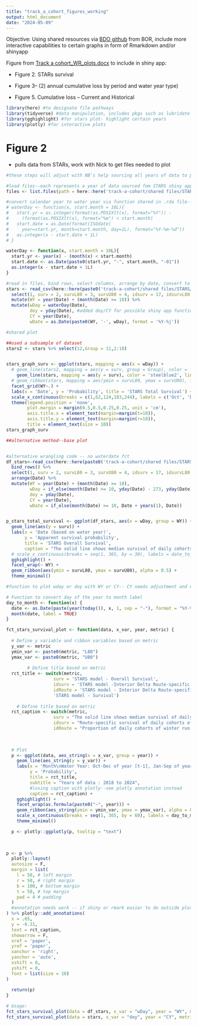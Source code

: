 ```yaml
---
title: "track_a_cohort_figures_working"
output: html_document
date: "2024-05-09"
---
```



Objective: Using shared resources via [BDO github](https://github.com/BDO-Science/track-a-cohort) from BOR, include more interactive capabilities to certain graphs in form of Rmarkdown and/or shinyapp

Figure from [Track a cohort_WR_plots.docx](https://github.com/BDO-Science/track-a-cohort/blob/main/Track%20a%20Cohort_WR_plots.docx) to include in shiny app:

- Figure 2. STARs survival

- Figure 3-- (2) annual cumulative loss by period and water year type) 

- Figure 5. Cumulative loss -- Current and Historical

```r
library(here) #to designate file pathways
library(tidyverse) #data manipulation, includes pkgs such as lubridate and ggplot
library(gghighlight) #for stars plot- highlight certain years
library(plotly) #for interactive plots
```



# Figure 2

- pulls data from STARs, work with Nick to get files needed to plot
```r
#these steps will adjust with NB's help sourcing all years of data to plot figure

#load files--each represents a year of data sourced fom STARS shiny app
files <- list.files(path = here::here('track-a-cohort/shared files/STARS/'))

#convert calendar year to water year via function shared in .rda file--changed to use lubridate
# waterDay <- function(x, start.month = 10L){
#   start.yr = as.integer(format(as.POSIXlt(x), format="%Y")) - 
#     (format(as.POSIXlt(x), format="%m") < start.month)
#   start.date = as.Date(format(ISOdate(
#     year=start.yr, month=start.month, day=1L), format="%Y-%m-%d"))
#   as.integer(x - start.date + 1L)
# }

waterDay <- function(x, start.month = 10L){
  start.yr <- year(x) - (month(x) < start.month)
  start.date <- as.Date(paste0(start.yr, "-", start.month, "-01"))
  as.integer(x - start.date + 1L)
}

#read in files, bind rows, select columns, arrange by date, convert to water year
stars <- read_csv(here::here(paste0('track-a-cohort/shared files/STARS/',files))) %>% bind_rows() %>%
  select(1, surv = 2, survL80 = 3, survU80 = 4, idsurv = 17, idsurvL80 = 18, idsurvU80 = 19, idRoute = 32, idRouteL80 = 33, idRouteU80 = 34) %>% arrange(Date) %>%
  mutate(WY = year(Date) + (month(Date) >= 10)) %>% 
  mutate(wDay = waterDay(Date),
         doy = yday(Date), #added doy/CY for possible shiny app function 
         CY = year(Date),
         wDate = as.Date(paste0(WY, '-', wDay), format = '%Y-%j'))

#shared plot 

##used a subsample of dataset 
stars2 <- stars %>% select(12,Group = 11,2:10)


stars_graph_surv <- ggplot(stars, mapping = aes(x = wDay)) + 
  # geom_line(stars2, mapping = aes(y = surv, group = Group), color = 'grey', linewidth = .5) + 
    geom_line(stars, mapping = aes(y = surv), color = 'steelblue2', linewidth = 1) +
  # geom_ribbon(stars, mapping = aes(ymin = survL80, ymax = survU80), fill = 'steelblue2', alpha = 0.5) + 
  facet_grid(WY~.) +
  labs(x = 'Date', y = 'Probability', title = 'STARS Total Survival') +
  scale_x_continuous(breaks = c(1,62,124,183,244), labels = c('Oct', 'Dec', 'Feb', 'Apr', 'Jun'), limits = c(0,272)) +
  theme(legend.position = 'none',
        plot.margin = margin(0.5,0.5,0.25,0.25, unit = 'cm'),
        axis.title.x = element_text(margin=margin(t=10)),
        axis.title.y = element_text(margin=margin(r=10)),
        title = element_text(size = 10))
stars_graph_surv
```


```r
##alternative method--base plot


#alternative wrangling code -- no waterdate fct
df_stars<-read_csv(here::here(paste0('track-a-cohort/shared files/STARS/',files))) %>% 
  bind_rows() %>% 
  select(1, surv = 2, survL80 = 3, survU80 = 4, idsurv = 17, idsurvL80 = 18, idsurvU80 = 19, idRoute = 32, idRouteL80 = 33, idRouteU80 = 34) %>% 
  arrange(Date) %>% 
  mutate(WY = year(Date) + (month(Date) >= 10),
         wDay = if_else(month(Date) >= 10, yday(Date) - 273, yday(Date) + 92),
         doy = yday(Date),
         CY = year(Date),
         wDate = if_else(month(Date) >= 10, Date + years(1), Date))


p_stars_total_survival <- ggplot(df_stars, aes(x = wDay, group = WY)) +
  geom_line(aes(y = surv)) +
  labs(x = 'Date (based on water year)', 
       y = 'Apparent survival probability', 
       title = 'STARS Overall Survival', 
       caption = "The solid line shows median survival of daily cohorts of winter run Chinook Salmon through the Delta from Knights Landing to Chipps Island for all routes combined.") +
  # scale_x_continuous(breaks = seq(1, 365, by = 30), labels = date_to_month(wDate)) +
  gghighlight() +
  facet_wrap(~ WY) +
  geom_ribbon(aes(ymin = survL80, ymax = survU80), alpha = 0.5) +
  theme_minimal()


```


```r
#function to plot wday or doy with WY or CY-- CY needs adjustment and either probability metric from STARS

# Function to convert day of the year to month label
day_to_month <- function(x) {
  date <- as.Date(paste(year(today()), x, 1, sep = "-"), format = "%Y-%j")
  month(date, label = TRUE)
}

fct_stars_survival_plot <- function(data, x_var, year, metric) {
  
  # Define y variable and ribbon variables based on metric
  y_var <- metric
  ymin_var <- paste0(metric, "L80")
  ymax_var <- paste0(metric, "U80")
  
        # Define title based on metric
  rct_title <- switch(metric,
                  surv = 'STARS model - Overall Survival',
                  idsurv = 'STARS model -Interior Delta Route-specific Survival Probability',
                  idRoute = 'STARS model - Interior Delta Route-specific Probability',
                  'STARS model - Survival')
  
    # Define title based on metric
  rct_caption <- switch(metric,
                  surv = "The solid line shows median survival of daily cohorts of winter run Chinook Salmon\n through the Delta from Knights Landing to Chipps Island for all routes combined.",
                  idsurv = "Route-specific survival of daily cohorts of winter run Chinook Salmon\nthrough the Delta from Knights Landing to Chipps Island.",
                  idRoute = "Proportion of daily cohorts of winter run Chinook Salmon\nthrough the Delta (Knights Landing to Chipps Island) using the Interior Delta route.")
  

  
  # Plot
  p <- ggplot(data, aes_string(x = x_var, group = year)) +
    geom_line(aes_string(y = y_var)) +
    labs(x = 'Month\nWater Year: Oct-Dec of year [t-1], Jan-Sep of year [t]',
         y = 'Probability',
         title = rct_title,
         subtitle = "Years of data : 2018 to 2024",
         #losing caption with plotly--see plotly annotation instead
         caption = rct_caption) +
    gghighlight() +
    facet_wrap(as.formula(paste0("~", year))) +
    geom_ribbon(aes_string(ymin = ymin_var, ymax = ymax_var), alpha = 0.5) +
    scale_x_continuous(breaks = seq(1, 365, by = 60), labels = day_to_month) +
    theme_minimal()

  p <- plotly::ggplotly(p, tooltip = "text")
  
  

p <- p %>%
  plotly::layout(
  autosize = F,
  margin = list(
    l = 50, # left margin
    r = 50, # right margin
    b = 100, # bottom margin
    t = 50, # top margin
    pad = 4 # padding
  )
  #annotation needs work -- if shiny or rmark easier to do outside plot
) %>% plotly::add_annotations(
  x = .65,
  y = -0.31,
  text = rct_caption,
  showarrow = F,
  xref = 'paper',
  yref = 'paper',
  xanchor = 'right',
  yanchor = 'auto',
  xshift = 0,
  yshift = 0,
  font = list(size = 10)
)
  
  return(p)
}

# Usage:
fct_stars_survival_plot(data = df_stars, x_var = "wDay", year = "WY", metric = "idRoute")
fct_stars_survival_plot(data = stars, x_var = "doy", year = "CY", metric = "idRoute")
```


```r
```




